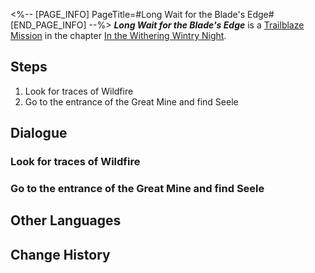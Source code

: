 <%-- [PAGE_INFO]
PageTitle=#Long Wait for the Blade's Edge#
[END_PAGE_INFO] --%>
{{Stub|Dialogue, characters, and location(s)}}
{{Mission Infobox
|id            = 1010403
|title         = 
|image         = Mission Long Wait for the Blade's Edge.png
|type          = Trailblaze
|event_name    = 
|chapter       = In the Withering Wintry Night
|requirements  = [[Trailblaze Mission]] ''[[The Eighth and Final Rule]]'' completed
|summary       = Sampo finally offers to introduce you to Wildfire. However, one of the members, Seele, appears skeptical. She won't accept you unless you collaborate with her to resolve a significant issue plaguing Wildfire.
|characters    = <!--characters that appear in this mission-->
|startLocation = <!--location as it intially appears on the mission screen-->
|world         = <!--i.e. Penacony-->
|area          = <!--i.e. A Child's Dream-->
|prev          = 
|next          = Ones Fallen Into the Abyss
|exp           = 300
|credits       = 4000
|stellarJade   = 
|other         = {{Card List|Condensed Aether*1|delim=;}}
}}
'''''Long Wait for the Blade's Edge''''' is a [[Trailblaze Mission]] in the chapter [[In the Withering Wintry Night]].

==Steps==
# Look for traces of Wildfire
# Go to the entrance of the Great Mine and find Seele

<!--
==Gameplay Notes==

--><!--
==Trial Character==

-->
==Dialogue==
{{Stub Dialogue}}
===Look for traces of Wildfire===
{{Mission Description|type=trailblaze|location=<!--to be added-->|You have to give credit to Sampo &mdash; no one can be quite the con man as he is. If it weren't for Dan Heng, the three of you would fall for Sampo's silver tongue again.<br />Sampo finally agrees to introduce all of you to Wildfire, thanks to Dan Heng's... persuasion.<br />You have no clue what Wildfire is up to, but judging from word on the street, you have a feeling that Wildfire may have leads on the Stellaron...}}
{{Dialogue Start}}
:{{tx}}
{{Dialogue End}}

===Go to the entrance of the Great Mine and find Seele===
{{Mission Description|type=trailblaze|location=<!--to be added-->|update|Just as Bronya's being surrounded by the enemies, Seele, the backbone of Wildfire arrives just in time to save her but immediately turns to confront her after.<br />In the end, Seele finally reveals her reason for being there: Oleg, leader of Wildfire is asking for an audience with the noble girl from the surface.<br />Naturally, you can't pass up on this opportunity to get in touch with Wildfire. Follow Seele's instructions and head to the Great Mine.}}
{{Dialogue Start}}
:{{tx}}
{{Dialogue End}}

==Other Languages==
{{Other Languages
|en   = Long Wait for the Blade's Edge
|zhs  = 她等待刀尖已经太久
|zht  = 她等待刀尖已經太久
|ja   = 刃の切っ先をずっと待つ彼女
|ko   = 오래 기다려온 칼끝
|es   = La larga espera del filo de espada
|fr   = La longue attente du fil de la lame
|ru   = Долгое ожидание лезвия клинка
|th   = ปลายดาบนั้นที่ตั้งตารอมาแสนนาน
|vi   = Cô Ấy Chờ Lưỡi Kiếm Đã Quá Lâu Rồi
|de   = Langes Warten auf die Schneide der Klinge
|id   = Penantian Lama Menunggu Ujung Pisau
|pt   = Uma Longa Espera pela Ponta da Espada
}}

==Change History==
{{Change History|1.0}}

